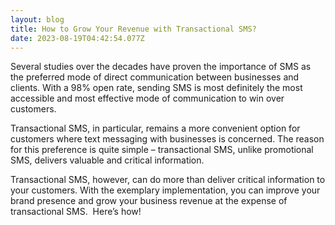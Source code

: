 ```yaml
---
layout: blog
title: How to Grow Your Revenue with Transactional SMS?
date: 2023-08-19T04:42:54.077Z
---
```

Several studies over the decades have proven the importance of SMS as the preferred mode of direct communication between businesses and clients. With a 98% open rate, sending SMS is most definitely the most accessible and most effective mode of communication to win over customers.

Transactional SMS, in particular, remains a more convenient option for customers where text messaging with businesses is concerned. The reason for this preference is quite simple – transactional SMS, unlike promotional SMS, delivers valuable and critical information.

Transactional SMS, however, can do more than deliver critical information to your customers. With the exemplary implementation, you can improve your brand presence and grow your business revenue at the expense of transactional SMS.  Here’s how!